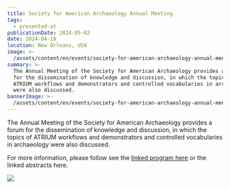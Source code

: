 ```yaml
---
title: Society for American Archaeology Annual Meeting
tags:
  - presented-at
publicationDate: 2024-05-02
date: 2024-04-18
location: New Orleans, USA
image: >-
  /assets/content/en/events/society-for-american-archaeology-annual-meeting/image.png
summary: >-
  The Annual Meeting of the Society for American Archaeology provides a forum
  for the dissemination of knowledge and discussion, in which the topics of
  ATRIUM workflows and demonstrators and controlled vocabularies in archaeology
  were also discussed.
bannerImage: >-
  /assets/content/en/events/society-for-american-archaeology-annual-meeting/bannerImage.png
---
```

The Annual Meeting of the Society for American Archaeology provides a forum for the dissemination of knowledge and discussion, in which the topics of ATRIUM workflows and demonstrators and controlled vocabularies in archaeology were also discussed.

For more information, please follow see the [linked program here](https://documents.saa.org/container/docs/default-source/doc-annualmeeting/final-program/2024_saa-final-program_web_final.pdf?sfvrsn=451f28ae_17) or the linked abstracts here.

![](/assets/content/en/events/society-for-american-archaeology-annual-meeting/saa.png)
